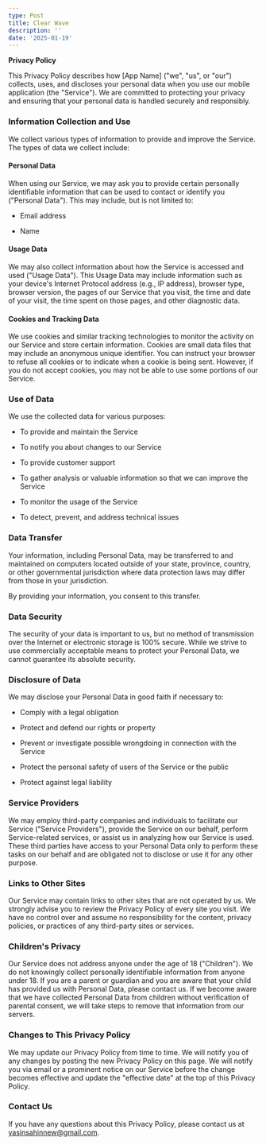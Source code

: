 ```yaml
---
type: Post
title: Clear Wave
description: ''
date: '2025-01-19'
---
```

**Privacy Policy**

This Privacy Policy describes how \[App Name] ("we", "us", or "our") collects, uses, and discloses your personal data when you use our mobile application (the "Service"). We are committed to protecting your privacy and ensuring that your personal data is handled securely and responsibly.

### Information Collection and Use

We collect various types of information to provide and improve the Service. The types of data we collect include:

#### Personal Data

When using our Service, we may ask you to provide certain personally identifiable information that can be used to contact or identify you ("Personal Data"). This may include, but is not limited to:

*   Email address

*   Name

#### Usage Data

We may also collect information about how the Service is accessed and used ("Usage Data"). This Usage Data may include information such as your device's Internet Protocol address (e.g., IP address), browser type, browser version, the pages of our Service that you visit, the time and date of your visit, the time spent on those pages, and other diagnostic data.

#### Cookies and Tracking Data

We use cookies and similar tracking technologies to monitor the activity on our Service and store certain information. Cookies are small data files that may include an anonymous unique identifier. You can instruct your browser to refuse all cookies or to indicate when a cookie is being sent. However, if you do not accept cookies, you may not be able to use some portions of our Service.

### Use of Data

We use the collected data for various purposes:

*   To provide and maintain the Service

*   To notify you about changes to our Service

*   To provide customer support

*   To gather analysis or valuable information so that we can improve the Service

*   To monitor the usage of the Service

*   To detect, prevent, and address technical issues

### Data Transfer

Your information, including Personal Data, may be transferred to and maintained on computers located outside of your state, province, country, or other governmental jurisdiction where data protection laws may differ from those in your jurisdiction.

By providing your information, you consent to this transfer.

### Data Security

The security of your data is important to us, but no method of transmission over the Internet or electronic storage is 100% secure. While we strive to use commercially acceptable means to protect your Personal Data, we cannot guarantee its absolute security.

### Disclosure of Data

We may disclose your Personal Data in good faith if necessary to:

*   Comply with a legal obligation

*   Protect and defend our rights or property

*   Prevent or investigate possible wrongdoing in connection with the Service

*   Protect the personal safety of users of the Service or the public

*   Protect against legal liability

### Service Providers

We may employ third-party companies and individuals to facilitate our Service ("Service Providers"), provide the Service on our behalf, perform Service-related services, or assist us in analyzing how our Service is used. These third parties have access to your Personal Data only to perform these tasks on our behalf and are obligated not to disclose or use it for any other purpose.

### Links to Other Sites

Our Service may contain links to other sites that are not operated by us. We strongly advise you to review the Privacy Policy of every site you visit. We have no control over and assume no responsibility for the content, privacy policies, or practices of any third-party sites or services.

### Children's Privacy

Our Service does not address anyone under the age of 18 ("Children"). We do not knowingly collect personally identifiable information from anyone under 18. If you are a parent or guardian and you are aware that your child has provided us with Personal Data, please contact us. If we become aware that we have collected Personal Data from children without verification of parental consent, we will take steps to remove that information from our servers.

### Changes to This Privacy Policy

We may update our Privacy Policy from time to time. We will notify you of any changes by posting the new Privacy Policy on this page. We will notify you via email or a prominent notice on our Service before the change becomes effective and update the "effective date" at the top of this Privacy Policy.

### Contact Us

If you have any questions about this Privacy Policy, please contact us at [yasinsahinnew@gmail.com]().



